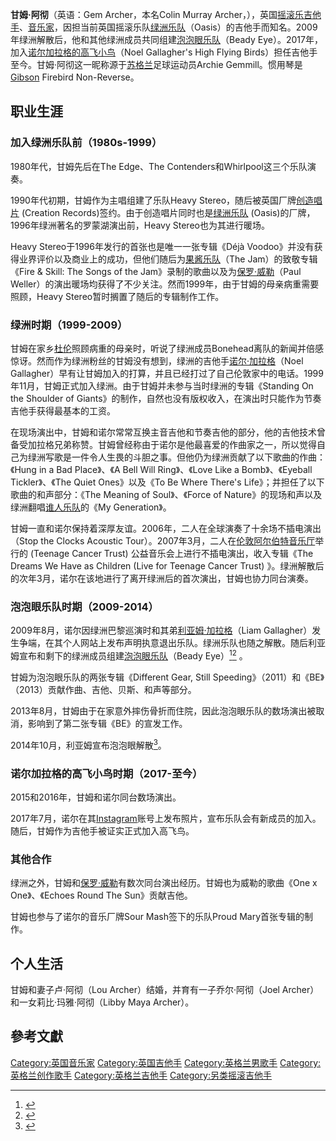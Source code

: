 {{Refimprove|time=2020-08-04T10:43:54+00:00}}
{{NoteTA
|G1=艺人译名
|T=zh-hans: 甘姆·阿彻; zh-cn: 甘姆·阿彻; zh-hk: 格姆·阿切爾; zh-tw: 格姆·阿切爾;
|1=zh-hans: 加拉格; zh-cn: 加拉格; zh-hk: 蓋勒格; zh-tw: 蓋勒格; 
|2=zh-hans: 利亚姆; zh-cn:利亚姆; zh-hk: 連恩;  zh-tw: 連恩; 
|3=zh-hans: 甘姆·阿彻; zh-cn: 甘姆·阿彻; zh-hk: 格姆·阿切爾; zh-tw: 格姆·阿切爾;
|4=zh-hans: 甘姆; zh-cn: 甘姆; zh-hk: 格姆; zh-tw: 格姆;
|5=zh-hans: 阿彻; zh-cn: 阿彻; zh-hk: 阿切爾; zh-tw: 阿切爾;
}}
{{艺人
| 姓名 = 甘姆·阿彻<br/>Gem Archer
| 类型 = 演奏者
| 图片 = Beady_Eye_Gem_Archer.jpg
| Img_size = 280px
| 本名 = 科林·默里·阿彻<br/>Colin Murray Archer
| 出生日期 = {{birth date and age|1966|12|07}}
| 出生地 = {{ENG}} • [[杜伦|杜伦]]
| 国籍 = {{GBR}}
| 配偶 = 卢·阿彻
| 子女 = 乔尔·阿彻（子）<br/>莉比·玛雅·阿彻（女）
| 演奏乐器 = [[吉他|吉他]] • [[钢琴|钢琴]] • [[键盘|键盘]] • [[口琴|口琴]]
| 音乐类型 = [[英伦摇滚|英伦摇滚]] • [[另类摇滚|另类摇滚]] • [[華麗搖滾|華麗搖滾]]
| 职业 = [[吉他手|吉他手]] • [[音乐家|音乐家]] • [[歌手|歌手]] • [[唱作人|唱作人]]
| 活跃年代 = 1987年-至今
| 唱片公司 = [[Creation_Records|Creation]] • [[Big_Brother_Recordings|Big Brother]]
| 相关团体 = [[绿洲乐队|绿洲乐队]]<br/>[[泡泡眼乐队|泡泡眼乐队]]<br/>[[诺尔盖勒格的高飞小鸟|诺尔加拉格的高飞小鸟]]<br/>[[諾爾·蓋勒格|诺尔·加拉格]]<br/>[[保罗·威勒|保罗·威勒]]
| 著名乐器 = [[吉普森品牌|Gibson]] Firebird Non-Reverse
}}
'''甘姆·阿彻'''（英语：Gem Archer，本名Colin Murray Archer，{{bd|1966年|12月7日}}），英国[[摇滚乐|摇滚乐]][[吉他手|吉他手]]、[[音乐家|音乐家]]，因担当前英国摇滚乐队[[绿洲乐队|绿洲乐队]]（Oasis）的吉他手而知名。2009年绿洲解散后，他和其他绿洲成员共同组建[[泡泡眼乐队|泡泡眼乐队]]（Beady Eye）。2017年，加入[[诺尔盖勒格的高飞小鸟|诺尔加拉格的高飞小鸟]]（Noel Gallagher's High Flying Birds）担任吉他手至今。甘姆·阿彻这一昵称源于[[苏格兰|苏格兰]]足球运动员Archie Gemmill。惯用琴是[[吉普森品牌|Gibson]] Firebird Non-Reverse。

==职业生涯==

===加入绿洲乐队前（1980s-1999）===
1980年代，甘姆先后在The Edge、The Contenders和Whirlpool这三个乐队演奏。

1990年代初期，甘姆作为主唱组建了乐队Heavy Stereo，随后被英国厂牌[[创造唱片|创造唱片]] (Creation Records)签约。由于创造唱片同时也是[[绿洲乐队|绿洲乐队]] (Oasis)的厂牌，1996年绿洲著名的罗蒙湖演出前，Heavy Stereo也为其进行暖场。

Heavy Stereo于1996年发行的首张也是唯一一张专辑《Déjà Voodoo》并没有获得业界评价以及商业上的成功，但他们随后为[[果酱乐队|果酱乐队]]（The Jam）的致敬专辑《Fire & Skill: The Songs of the Jam》录制的歌曲以及为[[保罗·威勒|保罗·威勒]]（Paul Weller）的演出暖场均获得了不少关注。然而1999年，由于甘姆的母亲病重需要照顾，Heavy Stereo暂时搁置了随后的专辑制作工作。

===绿洲时期（1999-2009）===

甘姆在家乡[[杜伦|杜伦]]照顾病重的母亲时，听说了绿洲成员Bonehead离队的新闻并倍感惊讶。然而作为绿洲粉丝的甘姆没有想到，绿洲的吉他手[[諾爾·蓋勒格|诺尔·加拉格]]（Noel Gallagher）早有让甘姆加入的打算，并且已经打过了自己伦敦家中的电话。1999年11月，甘姆正式加入绿洲。由于甘姆并未参与当时绿洲的专辑《Standing On the Shoulder of Giants》的制作，自然也没有版权收入，在演出时只能作为节奏吉他手获得最基本的工资。

在现场演出中，甘姆和诺尔常常互换主音吉他和节奏吉他的部分，他的吉他技术曾备受加拉格兄弟称赞。甘姆曾经称由于诺尔是他最喜爱的作曲家之一，所以觉得自己为绿洲写歌是一件令人生畏的斗胆之事。但他仍为绿洲贡献了以下歌曲的作曲：《Hung in a Bad Place》、《A Bell Will Ring》、《Love Like a Bomb》、《Eyeball Tickler》、《The Quiet Ones》以及《To Be Where There's Life》；并担任了以下歌曲的和声部分：《The Meaning of Soul》、《Force of Nature》的现场和声以及绿洲翻唱[[谁人乐队|谁人乐队]]的《My Generation》。

甘姆一直和诺尔保持着深厚友谊。2006年，二人在全球演奏了十余场不插电演出（Stop the Clocks Acoustic Tour）。2007年3月，二人在[[皇家阿爾伯特音樂廳|伦敦阿尔伯特音乐厅]]举行的{{link-en|青少年癌症基金会|Teenage Cancer Trust}} (Teenage Cancer Trust) 公益音乐会上进行不插电演出，收入专辑《The Dreams We Have as Children (Live for Teenage Cancer Trust) 》。绿洲解散后的次年3月，诺尔在该地进行了离开绿洲后的首次演出，甘姆也协力同台演奏。

===泡泡眼乐队时期（2009-2014）===
2009年8月，诺尔因绿洲巴黎巡演时和其弟[[連恩·蓋勒格|利亚姆·加拉格]]（Liam Gallagher）发生争端，在其个人网站上发布声明执意退出乐队。绿洲乐队也随之解散。随后利亚姆宣布和剩下的绿洲成员组建[[泡泡眼乐队|泡泡眼乐队]]（Beady Eye）<ref name="liam2010">{{cite news |url=http://news.bbc.co.uk/newsbeat/hi/music/newsid_10000000/newsid_10003000/10003070.stm |title=Liam Gallagher outlines solo LP plan |publisher=BBC |date=19 November 2009 |accessdate=2009-11-19 |archive-date=2009-11-20 |archive-url=https://web.archive.org/web/20091120051602/http://news.bbc.co.uk/newsbeat/hi/music/newsid_10000000/newsid_10003000/10003070.stm |dead-url=no }}</ref><ref>{{cite web |url=http://www.nme.com/news/oasis/48692 |title=Liam Gallagher: I don't wish Noel any bad, I love him to death |publisher=Nme.com |date=2 December 2009 |accessdate=2011-11-01 |archive-date=2016-03-03 |archive-url=https://web.archive.org/web/20160303202826/http://www.nme.com/news/oasis/48692 |dead-url=no }}</ref> 。

甘姆为泡泡眼乐队的两张专辑《Different Gear, Still Speeding》（2011）和《BE》（2013）贡献作曲、吉他、贝斯、和声等部分。

2013年8月，甘姆由于在家意外摔伤骨折而住院，因此泡泡眼乐队的数场演出被取消，影响到了第二张专辑《BE》的宣发工作。

2014年10月，利亚姆宣布泡泡眼解散<ref>{{Cite web|url=https://www.nme.com/news/music/beady-eye-5-1234361|title=Liam Gallagher says Beady Eye are 'no longer'|website=Nme.com|date=25 October 2014|access-date=2020-07-07|archive-date=2020-11-11|archive-url=https://web.archive.org/web/20201111214613/https://www.nme.com/news/music/beady-eye-5-1234361|dead-url=no}}</ref>。

===诺尔加拉格的高飞小鸟时期（2017-至今）===
2015和2016年，甘姆和诺尔同台数场演出。

2017年7月，诺尔在其[[Instagram|Instagram]]账号上发布照片，宣布乐队会有新成员的加入。随后，甘姆作为吉他手被证实正式加入高飞鸟。

===其他合作===
绿洲之外，甘姆和[[保罗·威勒|保罗·威勒]]有数次同台演出经历。甘姆也为威勒的歌曲《One x One》、《Echoes Round The Sun》贡献吉他。

甘姆也参与了诺尔的音乐厂牌Sour Mash签下的乐队Proud Mary首张专辑的制作。

==个人生活==
甘姆和妻子卢·阿彻（Lou Archer）结婚，并育有一子乔尔·阿彻（Joel Archer）和一女莉比·玛雅·阿彻（Libby Maya Archer）。

==參考文獻==
{{Reflist|colwidth=30em}}

{{诺尔加拉格的高飞小鸟|state=expanded}}
{{綠洲 (樂團)}}
{{Authority control}}
{{DEFAULTSORT:Gem,Archer}}
[[Category:英国音乐家|Category:英国音乐家]]
[[Category:英国吉他手|Category:英国吉他手]]
[[Category:英格兰男歌手|Category:英格兰男歌手]]
[[Category:英格兰创作歌手|Category:英格兰创作歌手]]
[[Category:英格兰吉他手|Category:英格兰吉他手]]
[[Category:另类摇滚吉他手|Category:另类摇滚吉他手]]